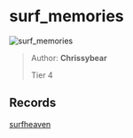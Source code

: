 
# surf_memories

![surf_memories](https://raw.githubusercontent.com/Sayt123/SurfMapPics/Maps-and-bonuses/csgo/surf_memories.jpg)

> Author: **Chrissybear**
>
> Tier 4

## Records

[surfheaven](https://surfheaven.eu/map/surf_memories)
